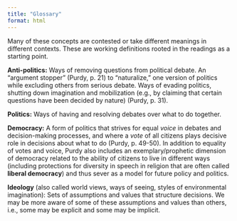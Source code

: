 ```yaml
---
title: "Glossary"
format: html
---
```


Many of these concepts are contested or take different meanings in different contexts. These are working definitions rooted in the readings as a starting point. 

**Anti-politics:** Ways of removing questions from political debate. An "argument stopper" (Purdy, p. 21) to "naturalize," one version of politics while excluding others from serious debate. Ways of evading politics, shutting down imagination and mobilization (e.g., by claiming that certain questions have been decided by nature) (Purdy, p. 31). 

**Politics:** Ways of having and resolving debates over what to do together. 

**Democracy:** A form of politics that strives for equal *voice* in debates and decision-making processes, and where a *vote* of all citizens plays decisive role in decisions about what to do (Purdy, p. 49-50). In addition to equality of votes and voice, Purdy also includes an exemplary/prophetic dimension of democracy related to the ability of citizens to live in different ways (including protections for diversity in speech in religion that are often called **liberal democracy**) and thus sever as a model for future policy and politics. 

**Ideology** (also called world views, ways of seeing, styles of environmental imagination): Sets of assumptions and values that structure decisions. We may be more aware of some of these assumptions and values than others, i.e., some may be explicit and some may be implicit. 





